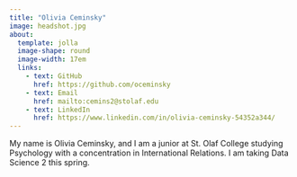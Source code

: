 ```yaml
---
title: "Olivia Ceminsky"
image: headshot.jpg
about: 
  template: jolla
  image-shape: round
  image-width: 17em
  links: 
    - text: GitHub
      href: https://github.com/oceminsky
    - text: Email
      href: mailto:cemins2@stolaf.edu
    - text: LinkedIn
      href: https://www.linkedin.com/in/olivia-ceminsky-54352a344/
---
```


My name is Olivia Ceminsky, and I am a junior at St. Olaf College studying Psychology with a concentration in International Relations. I am taking Data Science 2 this spring. 

